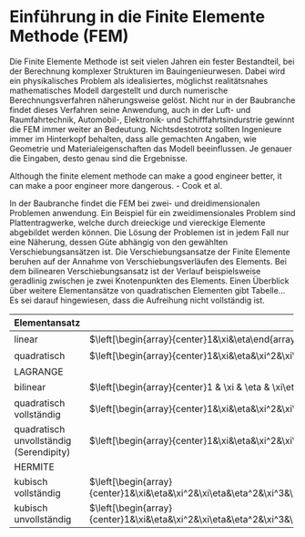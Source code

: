 # Einführung in die Finite Elemente Methode (FEM)

Die Finite Elemente Methode ist seit vielen Jahren ein fester Bestandteil, bei der Berechnung komplexer Strukturen im Bauingenieurwesen. Dabei wird ein physikalisches Problem als idealisiertes, möglichst realitätsnahes mathematisches Modell dargestellt und durch numerische Berechnungsverfahren näherungsweise gelöst. Nicht nur in der Baubranche findet dieses Verfahren seine Anwendung, auch in der Luft- und Raumfahrtechnik, Automobil-, Elektronik- und Schifffahrtsindurstrie gewinnt die FEM immer weiter an Bedeutung. Nichtsdestotrotz sollten Ingenieure immer im Hinterkopf behalten, dass alle gemachten Angaben, wie Geometrie und Materialeigenschaften das Modell beeinflussen. Je genauer die Eingaben, desto genau sind die Ergebnisse.

Although the finite element methode can make a good engineer better, it can make a poor engineer more dangerous. - Cook et al.

In der Baubranche findet die FEM bei zwei- und dreidimensionalen Problemen anwendung. Ein Beispiel für ein zweidimensionales Problem sind Plattentragwerke, welche durch dreieckige und viereckige Elemente abgebildet werden können. Die Lösung der Problemen ist in jedem Fall nur eine Näherung, dessen Güte abhängig von den gewählten Verschiebungsansätzen ist. Die Verschiebungsansatze der Finite Elemente beruhen auf der Annahme von Verschiebungsverläufen des Elements. Bei dem bilinearen Verschiebungsansatz ist der Verlauf beispielsweise geradlinig zwischen je zwei Knotenpunkten des Elements. Einen Überblick über weitere Elementansätze von quadratischen Elementen gibt Tabelle... Es sei darauf hingewiesen, dass die Aufreihung nicht vollständig ist.



+-------------+------------------------------------------------------------------------------------------------------------------------------------+-------------+-----------+
|Elementansatz|Polynome                                                                                                                            |Elementknoten|Stetigkeit |
+=============+====================================================================================================================================+=============+===========+
| linear      |$\left[\begin{array}{center}1&\xi&\eta\end{array}\right]$                                                                           |$4$          |$C^0$      |
+-------------+------------------------------------------------------------------------------------------------------------------------------------+-------------+-----------+
| quadratisch |$\left[\begin{array}{center}1&\xi&\eta&\xi^2&\xi\eta&\eta^2\end{array}\right]$                                                      |$4$          |$C^0$      |
+=============+====================================================================================================================================+=============+===========+
|LAGRANGE     |                                                                                                                                    |             |           |
+=============+====================================================================================================================================+=============+===========+
| bilinear    |$\left[\begin{array}{center}1 & \xi & \eta & \xi\eta \end{array}\right]$                                                            |$4$          |$C^0$      |
+-------------+------------------------------------------------------------------------------------------------------------------------------------+-------------+-----------+
| quadratisch |$\left[\begin{array}{center}1&\xi&\eta&\xi^2&\xi\eta&\eta^2&\xi^2\eta&\xi\eta^2&\xi^2\eta^2\end{array}\right]$                      |$9$          |$C^0$      |
| vollständig |                                                                                                                                    |             |           |
+-------------+------------------------------------------------------------------------------------------------------------------------------------+-------------+-----------+
| quadratisch |$\left[\begin{array}{center}1&\xi&\eta&\xi^2&\xi\eta&\eta^2&\xi^2\eta&\xi\eta^2\end{array}\right]$                                  |$8$          |$C^0$      |
|unvollständig|                                                                                                                                    |             |           |
|(Serendipity)|                                                                                                                                    |             |           |
+=============+====================================================================================================================================+=============+===========+
| HERMITE     |                                                                                                                                    |             |           |
+=============+====================================================================================================================================+=============+===========+
| kubisch     |$\left[\begin{array}{center}1&\xi&\eta&\xi^2&\xi\eta&\eta^2&\xi^3&\xi^2\eta&\xi\eta^2&\eta^3&\xi^3\eta&\xi\eta^3\end{array}\right]$ |$4$          |$C^1$      |
| vollständig |                                                                                                                                    |             |           |
+-------------+------------------------------------------------------------------------------------------------------------------------------------+-------------+-----------+
| kubisch     |$\left[\begin{array}{center}1&\xi&\eta&\xi^2&\xi\eta&\eta^2&\xi^3&\xi^2\eta&\xi\eta^2&\eta^3&\xi^3\eta&\xi\eta^3\end{array}\right]$ |$4$          |semi-$C^1$ |
|unvollständig|                                                                                                                                    |             |           |
+-------------+------------------------------------------------------------------------------------------------------------------------------------+-------------+-----------+
